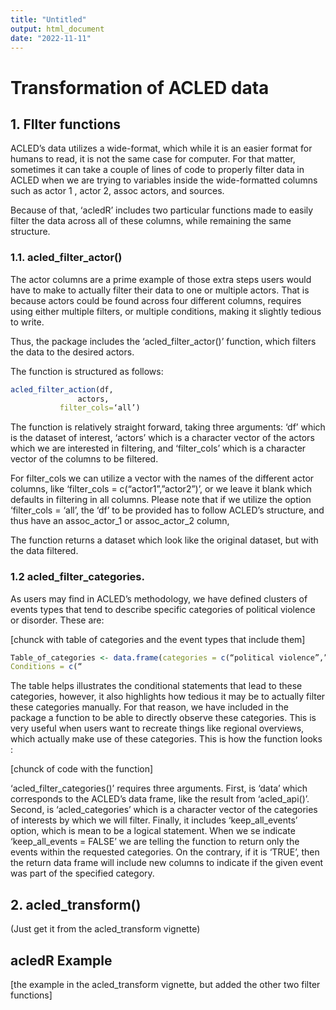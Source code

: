 ```yaml
---
title: "Untitled"
output: html_document
date: "2022-11-11"
---
```

# Transformation of ACLED data


## 1. FIlter functions

ACLED’s data utilizes a wide-format, which while it is an easier format for humans to read, it is not the same case for computer. For that matter, sometimes it can take a couple of lines of code to properly filter data in ACLED when we are trying to variables inside the wide-formatted columns such as actor 1 , actor 2, assoc actors, and sources.

Because of that, ‘acledR’ includes two particular functions made to easily filter the data across all of these columns, while remaining the same structure. 

### 1.1. acled_filter_actor()

The actor columns are a prime example of those extra steps users would have to make to actually filter their data to one or multiple actors. That is because actors could be found across four different columns, requires using either multiple filters, or multiple conditions, making it slightly tedious to write. 

Thus, the package includes the ‘acled_filter_actor()’ function, which filters the data to the desired actors. 

The function is structured as follows:

 ```r

acled_filter_action(df,
		    	actors, 
			filter_cols=‘all’)

```

The function is relatively straight forward, taking three arguments: ‘df’ which is the dataset of interest, ‘actors’ which is a character vector of the actors which we are interested in filtering, and ‘filter_cols’ which is a character vector of the columns to be filtered. 

For filter_cols we can utilize a vector with the names of the different actor columns, like ‘filter_cols = c(“actor1”,”actor2”)’, or we leave it blank which defaults in filtering in all columns. Please note that if we utilize the option ‘filter_cols = ‘all’,  the ‘df’ to be provided has to follow ACLED’s structure, and thus have an assoc_actor_1 or assoc_actor_2 column, 

The function returns a dataset which look like the original dataset, but with the data filtered. 

### 1.2 acled_filter_categories.

As users may find in ACLED’s methodology, we have defined clusters of events types that tend to describe specific categories of political violence or disorder. These are:

[chunck with table of categories and the event types that include them]

```r

Table_of_categories <- data.frame(categories = c(“political violence”,”organized_political_violence”,”disorder”,”demostrations”),
Conditions = c(“


```



The table helps illustrates the conditional statements that lead to these categories, however, it also highlights how tedious it may be to actually filter these categories manually. For that reason, we have included in the package a function to be able to directly observe these categories. This is very useful when users want to recreate things like regional overviews, which actually make use of these categories. This is how the function looks :

[chunck of code with the function]


‘acled_filter_categories()’ requires three arguments. First, is ‘data’ which corresponds to the ACLED’s data frame, like the result from ‘acled_api()’. Second, is ‘acled_categories’ which is a character vector of the categories of interests by which we will filter. Finally, it includes  ‘keep_all_events’ option, which is mean to be a logical statement. When we se indicate ‘keep_all_events = FALSE’ we are telling the function to return only the events within the requested categories. On the contrary, if it is ‘TRUE’, then the return data frame will include new columns to indicate if the given event was part of the specified category. 


## 2. acled_transform()

(Just get it from the acled_transform vignette) 


## acledR Example

[the example in the acled_transform vignette, but added the other two filter functions]
